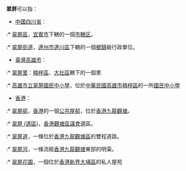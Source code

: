 '''翠屏'''可以指：

* [[中國|中國]][[四川省|四川省]]：
:* [[翠屏區|翠屏區]]，[[宜賓市|宜賓市]]下轄的一個[[市轄区|市轄区]]。
:* [[翠屏街道|翠屏街道]]，[[達州市|達州市]][[達川區|達川區]]下轄的一個[[鄉鎮|鄉鎮]]級行政單位。

* [[臺灣|臺灣]][[高雄市|高雄市]]：
:* [[翠屏里|翠屏里]]：[[楠梓區|楠梓區]]、[[大社區|大社區]]轄下的一個里
:* [[高雄市立翠屏國民中小學|高雄市立翠屏國民中小學]]，位於[[中華民國|中華民國]][[高雄市|高雄市]][[楠梓區|楠梓區]]的一所[[九年一貫課程|國民中小學]]

* [[香港|香港]]：
:* [[翠屏邨|翠屏邨]]，[[香港|香港]]的一個[[公共屋邨|公共屋邨]]，位於[[香港|香港]][[九龍|九龍]][[觀塘|觀塘]]。
:* [[翠屏_(選區)|翠屏 (選區)]]，[[香港|香港]][[觀塘區議會|觀塘區議會]]選區。
:* [[翠屏道|翠屏道]]，一條位於[[香港|香港]][[九龍|九龍]][[觀塘區|觀塘區]]的雙程道路。
:* [[觀塘明渠|翠屏河]]，一條流經[[香港|香港]][[九龍|九龍]][[觀塘|觀塘]]東部的明渠。
:* [[翠屏花園|翠屏花園]]，一個位於[[香港|香港]][[新界|新界]][[大埔區|大埔區]]的私人屋苑

{{disambig}}